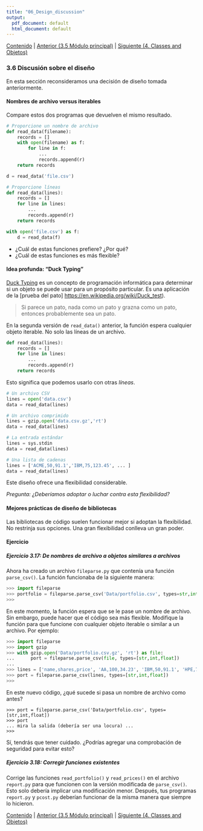```yaml
---
title: "06_Design_discussion"
output:
  pdf_document: default
  html_document: default
---
```


[Contenido](../Contents.Rmd) \| [Anterior (3.5 Módulo principal)](05_Main_module.Rmd) \| [Siguiente (4. Classes and Objetos)](../04_Classes_objects/00_Overview.Rmd)

### 3.6 Discusión sobre el diseño

En esta sección reconsideramos una decisión de diseño tomada anteriormente.

#### Nombres de archivo versus iterables

Compare estos dos programas que devuelven el mismo resultado.

``` python
# Proporcione un nombre de archivo
def read_data(filename):
    records = []
    with open(filename) as f:
        for line in f:
            ...
            records.append(r)
    return records

d = read_data('file.csv')
```

``` python
# Proporcione líneas
def read_data(lines):
    records = []
    for line in lines:
        ...
        records.append(r)
    return records

with open('file.csv') as f:
    d = read_data(f)
```

-   ¿Cuál de estas funciones prefiere? ¿Por qué?
-   ¿Cuál de estas funciones es más flexible?

#### Idea profunda: "Duck Typing"

[Duck Typing](https://en.wikipedia.org/wiki/Duck_typing) es un concepto de programación informática para determinar si un objeto se puede usar para un propósito particular. Es una aplicación de la [prueba del pato] <https://en.wikipedia.org/wiki/Duck_test>).

> Si parece un pato, nada como un pato y grazna como un pato, entonces probablemente sea un pato.

En la segunda versión de `read_data()` anterior, la función espera cualquier objeto iterable. No solo las líneas de un archivo.

``` python
def read_data(lines):
    records = []
    for line in lines:
        ...
        records.append(r)
    return records
```

Esto significa que podemos usarlo con otras *líneas*.

``` python
# Un archivo CSV
lines = open('data.csv')
data = read_data(lines)

# Un archivo comprimido
lines = gzip.open('data.csv.gz','rt')
data = read_data(lines)

# La entrada estándar
lines = sys.stdin
data = read_data(lines)

# Una lista de cadenas
lines = ['ACME,50,91.1','IBM,75,123.45', ... ]
data = read_data(lines)
```

Este diseño ofrece una flexibilidad considerable.

*Pregunta: ¿Deberíamos adoptar o luchar contra esta flexibilidad?*

#### Mejores prácticas de diseño de bibliotecas

Las bibliotecas de código suelen funcionar mejor si adoptan la flexibilidad. No restrinja sus opciones. Una gran flexibilidad conlleva un gran poder.

#### Ejercicio

##### Ejercicio 3.17: De nombres de archivo a objetos similares a archivos

Ahora ha creado un archivo `fileparse.py` que contenía una función `parse_csv()`. La función funcionaba de la siguiente manera:

``` python
>>> import fileparse
>>> portfolio = fileparse.parse_csv('Data/portfolio.csv', types=str,int,float])
>>>
```

En este momento, la función espera que se le pase un nombre de archivo. Sin embargo, puede hacer que el código sea más flexible. Modifique la función para que funcione con cualquier objeto iterable o similar a un archivo. Por ejemplo:

``` python
>>> import fileparse
>>> import gzip
>>> with gzip.open('Data/portfolio.csv.gz', 'rt') as file:
...      port = fileparse.parse_csv(file, types=[str,int,float])
...
>>> lines = ['name,shares,price', 'AA,100,34.23', 'IBM,50,91.1', 'HPE,75,45.1']
>>> port = fileparse.parse_csv(lines, types=[str,int,float])
>>>
```

En este nuevo código, ¿qué sucede si pasa un nombre de archivo como antes?

```         
>>> port = fileparse.parse_csv('Data/portfolio.csv', types=[str,int,float])
>>> port
... mira la salida (debería ser una locura) ...
>>>
```

Sí, tendrás que tener cuidado. ¿Podrías agregar una comprobación de seguridad para evitar esto?

##### Ejercicio 3.18: Corregir funciones existentes

Corrige las funciones `read_portfolio()` y `read_prices()` en el archivo `report.py` para que funcionen con la versión modificada de `parse_csv()`. Esto solo debería implicar una modificación menor. Después, tus programas `report.py` y `pcost.py` deberían funcionar de la misma manera que siempre lo hicieron.

[Contenido](../Contenido.Rmd) \| [Anterior (3.5 Módulo principal)](05_Main_module.Rmd) \| [Siguiente (4. Classes and Objetos)](../04_Classes_objects/00_Overview.Rmd)
